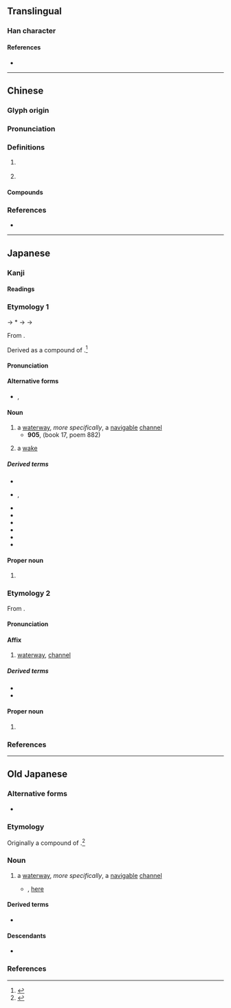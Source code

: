 {{character info}}
==Translingual==

===Han character===
{{Han char|rn=85|rad=水|as=13|sn=16|four=31137|canj=EMBI,XEMBI|ids=⿰氵零}}

====References====
* {{Han ref|kx=0653.110|dkj=18398|dj=1063.110|hdz=31754.120|uh=6FAA|ud=28586|bh=E9FB|bd=59899}}

----

==Chinese==
{{zh-forms}}

===Glyph origin===
{{Han etym}}

===Pronunciation===
{{zh-pron
|m=líng
|c=ling4
|mc=y
|oc=y
|cat=a,pn
}}

===Definitions===
{{zh-hanzi}}

# {{n-g|The name of a body of water.}} {{attention|zh|is this the 澪渠 below?}}
# {{zh-alt-form|泠}}

====Compounds====
{{zh-der|澪渠}}

===References===
* {{R:twedu|C06468}}

----

==Japanese==

===Kanji===
{{ja-kanji|grade=|rs=水13}}

====Readings====
{{ja-readings
|goon=りょう<りやう
|kanon=れい
|toon=りん
|kun=みお-<みを-
|nanori=み, みほ, みよ, り, れ
}}

===Etymology 1===
{{ja-kanjitab|yomi=k|みお}}

{{IPAfont|⟨mi<sub>1</sub> wo⟩}} → *{{IPAchar|/mʲiwo/}} → {{IPAchar|/miwo/}} → {{IPAchar|/mio/}}

From {{inh|ja|ojp|-|sort=みお}}.

Derived as a compound of {{com|ja|sort=みお|水|tr1=mi|pos1=ancient combining form of {{m|ja||水|tr=mizu}}, “[[water]]”|緒|tr2=wo → o|t2=[[cord]]; something [[long]] and [[continue|continuing]]|pos2=likely cognate with {{m|ja|尾|tr=o||[[tail]]}} from the sense of “something long and continuing from the [[end]] of the [[main]] [[body]]”}}.<ref name="KDJ">{{R:Kokugo Dai Jiten}}</ref>

====Pronunciation====
{{ja-pron|yomi=kun|みお|acc=0|acc_ref=DJR,NHK|acc2=1|acc2_ref=DJR,NHK}}

====Alternative forms====
* {{ja-l|水尾}}, {{ja-l|水脈}}

====Noun====
{{ja-noun|みお|hhira=みを}}

# a [[waterway]], ''more specifically'', a [[navigable]] [[channel]]
#* '''905''', ''{{w|Kokin Wakashū}}'' (book 17, poem 882)
#*: {{ja-usex|天の河%雲の'''みを'''にてはやければ光とどめず月ぞ流るる|あま の かは% くも の '''みを''' に て はやければ ひかり とどめず つき ぞ ながるる|rom=ama no kawa kumo no '''mio''' ni te hayakereba hikari todomezu tsuki zo nagaruru}}
# a [[wake]] {{gloss|[[path]] left behind by a [[pass|passing]] [[ship]] on the [[water]]'s [[surface]]}}
#: {{syn|ja|航跡|tr=kōseki}}

=====Derived terms=====
{{der-top3}}
* {{ja-r|澪%木|みお%ぎ}}
* {{ja-r|澪杙|みおぐい|rom=-}}, {{ja-r|澪杭|みおぐい}}
* {{ja-r|澪浚え|みおさらえ}}
* {{ja-r|澪%標|みお%じるし}}
* {{ja-r|澪筋|みおすじ}}
* {{ja-r|澪標|みおつくし}}
* {{ja-r|澪%引く|みお%びく}}
* {{ja-r|雲の澪|くも の みお}}
{{der-bottom}}

====Proper noun====
{{ja-pos|proper|みお|hhira=みを}}

<!--# a [[novel]] by {{w|Mikihiko Nagata}}-->
# {{given name|ja|female|A=a|sort=みお}}

===Etymology 2===
{{ja-kanjitab|yomi=kanon|れい}}

From {{der|ja|ltc|sort=れい|-}} {{ltc-l|澪}}.

====Pronunciation====
{{ja-pron|yomi=kanon|れい}}

====Affix====
{{ja-pos|affix|れい}}

# [[waterway]], [[channel]]

=====Derived terms=====
* {{ja-r|澪%標|れい%ひょう|[[channel]]-[[mark]]}}
* {{ja-r|作%澪|さく%れい}}

====Proper noun====
{{ja-pos|proper noun|れい}}

# {{given name|ja|female|A=a|sort=れい}}

===References===
<references/>

----

==Old Japanese==

===Alternative forms===
* {{l|ojp|水尾}}

===Etymology===
Originally a compound of {{com|ojp|sort=みを|水|tr1=mi<sub>1</sub>|pos1=ancient combining form of {{m|ojp||水|tr=mi<sub>1</sub>du}}, “[[water]]”|緒|tr2=wo|t2=[[cord]]; something [[long]] and [[continue|continuing]]|pos2=likely cognate with {{m|ojp|尾|tr=wo||[[tail]]}} from the sense of “something long and continuing from the [[end]] of the [[main]] [[body]]”}}.<ref name="KDJ">{{R:Kokugo Dai Jiten}}</ref>

===Noun===
{{head|ojp|noun|tr=mi<sub>1</sub>wo|kana|みを|sort=みを}}

# a [[waterway]], ''more specifically'', a [[navigable]] [[channel]]
#* {{RQ:Manyoshu|12|3014}}, [http://jti.lib.virginia.edu/japanese/manyoshu/Man12Yo.html#3014 here]
#*: {{ux|ojp|神山之山下響逝水之'''水尾'''不絶者後毛吾妻|tr=Miwa-yama no<sub>2</sub> yamasita to<sub>2</sub>yo<sub>2</sub>mi<sub>1</sub> yuku <span style="display:inline-block; vertical-align: middle;><span style="float:left;">kapa</span><span style="float:left;clear:both;">mi<sub>1</sub>du</span></span> no<sub>2</sub> '''mi<sub>1</sub>wo''' tayezu pa no<sub>2</sub>ti mo waga tuma}}

====Derived terms====
* {{m|ojp|澪標|tr=mi<sub>1</sub>wotukusi}}

====Descendants====
* {{desc|ja|[[澪]], [[水尾]], [[水脈]]|tr=mio}}

===References===
<references/>